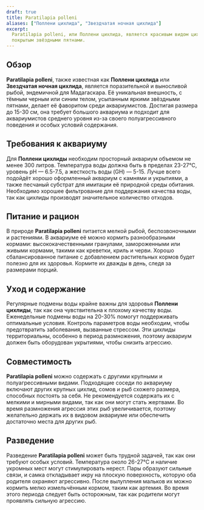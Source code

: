 ```yaml
---
draft: true
title: Paratilapia polleni
aliases: ["Поллени цихлида", "Звездчатая ночная цихлида"]
excerpt:
  Paratilapia polleni, или Поллени цихлида, является красивым видом цихлид с Мадагаскара, известным своим тёмным телом,
  покрытым звёздными пятнами.
---
```


## Обзор

**Paratilapia polleni**, также известная как **Поллени цихлида** или **Звездчатая ночная цихлида**, является
поразительной и выносливой рыбой, эндемичной для Мадагаскара. Её уникальная внешность, с тёмным черным или синим телом,
усыпанным яркими звёздными пятнами, делает её фаворитом среди аквариумистов. Достигая размера до 15-30 см, она требует
большого аквариума и подходит для аквариумистов среднего уровня из-за своего полуагрессивного поведения и особых условий
содержания.

## Требования к аквариуму

Для **Поллени цихлиды** необходим просторный аквариум объемом не менее 300 литров. Температура воды должна быть в
пределах 23-27°C, уровень pH — 6.5-7.5, а жесткость воды (GH) — 5-15. Лучше всего подойдёт хорошо оформленный аквариум с
камнями и укрытиями, а также песчаный субстрат для имитации её природной среды обитания. Необходимо хорошее фильтрование
для поддержания качества воды, так как цихлиды производят значительное количество отходов.

## Питание и рацион

В природе **Paratilapia polleni** питается мелкой рыбой, беспозвоночными и растениями. В аквариуме её можно кормить
разнообразными кормами: высококачественными гранулами, замороженными или живыми кормами, такими как креветки, криль и
черви. Хорошо сбалансированное питание с добавлением растительных кормов будет полезно для их здоровья. Кормите их
дважды в день, следя за размерами порций.

## Уход и содержание

Регулярные подмены воды крайне важны для здоровья **Поллени цихлиды**, так как она чувствительна к плохому качеству
воды. Еженедельные подмены воды на 20-30% помогут поддерживать оптимальные условия. Контроль параметров воды необходим,
чтобы предотвратить заболевания, вызванные стрессом. Эти цихлиды территориальны, особенно в период размножения, поэтому
аквариум должен быть оборудован укрытиями, чтобы снизить агрессию.

## Совместимость

**Paratilapia polleni** можно содержать с другими крупными и полуагрессивными видами. Подходящие соседи по аквариуму
включают других крупных цихлид, сомов и рыб схожего размера, способных постоять за себя. Не рекомендуется содержать их с
мелкими и мирными видами, так как они могут стать жертвами. Во время размножения агрессия этих рыб увеличивается,
поэтому желательно держать их в видовом аквариуме или обеспечить достаточно места для других рыб.

## Разведение

Разведение **Paratilapia polleni** может быть трудной задачей, так как они требуют особых условий. Температура около
26-27°C и наличие укромных мест могут стимулировать нерест. Пары образуют сильные связи, и самка откладывает икру на
плоскую поверхность, которую оба родителя охраняют агрессивно. После вылупления мальков их можно кормить мелко
измельчённым кормом, таким как артемия. Во время этого периода следует быть осторожным, так как родители могут проявлять
сильную агрессию.
